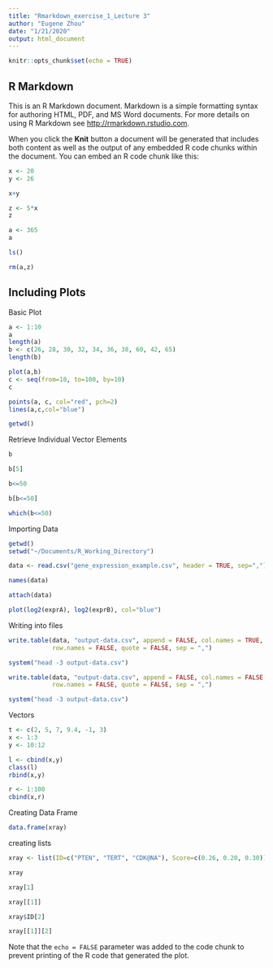 ```yaml
---
title: "Rmarkdown_exercise_1_Lecture 3"
author: "Eugene Zhou"
date: "1/21/2020"
output: html_document
---
```


```r
knitr::opts_chunk$set(echo = TRUE)
```

## R Markdown

This is an R Markdown document. Markdown is a simple formatting syntax for authoring HTML, PDF, and MS Word documents. For more details on using R Markdown see <http://rmarkdown.rstudio.com>.

When you click the **Knit** button a document will be generated that includes both content as well as the output of any embedded R code chunks within the document. You can embed an R code chunk like this:

```R
x <- 20
y <- 26

x+y

z <- 5*x
z

a <- 365
a

ls()

rm(a,z)

```

## Including Plots
Basic Plot
```R
a <- 1:10
a
length(a)
b <- c(26, 28, 30, 32, 34, 36, 38, 60, 42, 65)
length(b)

plot(a,b)
c <- seq(from=10, to=100, by=10)
c

points(a, c, col="red", pch=2)
lines(a,c,col="blue")

getwd()
```

Retrieve Individual Vector Elements
```R
b

b[5]

b<=50

b[b<=50]

which(b<=50)
```

Importing Data
```R
getwd()
setwd("~/Documents/R_Working_Directory")

data <- read.csv("gene_expression_example.csv", header = TRUE, sep=",")

names(data)

attach(data)

plot(log2(exprA), log2(exprB), col="blue")
```

Writing into files
```R
write.table(data, "output-data.csv", append = FALSE, col.names = TRUE,
            row.names = FALSE, quote = FALSE, sep = ",")

system("head -3 output-data.csv")

write.table(data, "output-data.csv", append = FALSE, col.names = FALSE,
            row.names = FALSE, quote = FALSE, sep = ",")

system("head -3 output-data.csv")
```

Vectors
```R
t <- c(2, 5, 7, 9.4, -1, 3)
x <- 1:3
y <- 10:12

l <- cbind(x,y)
class(l)
rbind(x,y)

r <- 1:100
cbind(x,r)
```

Creating Data Frame
```R
data.frame(xray)

```

creating lists
```R
xray <- list(ID=c("PTEN", "TERT", "CDK@NA"), Score=c(0.26, 0.20, 0.30))

xray

xray[1]

xray[[1]]

xray$ID[2]

xray[[1]][2]

```

Note that the `echo = FALSE` parameter was added to the code chunk to prevent printing of the R code that generated the plot.
